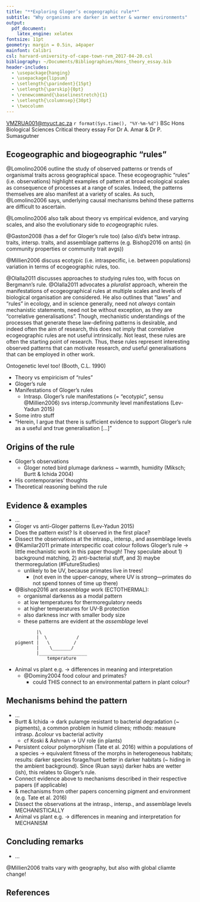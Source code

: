 ```yaml
---
title: "**Exploring Gloger’s ecogeographic rule**"
subtitle: "Why organisms are darker in wetter & warmer environments"
output:
  pdf_document:
    latex_engine: xelatex
fontsize: 11pt
geometry: margin = 0.5in, a4paper
mainfont: Calibri
csl: harvard-university-of-cape-town-rvm_2017-04-20.csl
bibliography: ~/Documents/Bibliographies/Hons_theory_essay.bib
header-includes:
  - \usepackage{hanging}
  - \usepackage{lipsum}
  - \setlength{\parindent}{15pt}
  - \setlength{\parskip}{0pt}
  - \renewcommand{\baselinestretch}{1}
  - \setlength{\columnsep}{30pt}
  - \twocolumn
---
```


\par \noindent \textbf{R. van Mazijk}
\par \noindent <VMZRUA001@myuct.ac.za>
\par \hfill
\footnotesize
\par \noindent `r format(Sys.time(), "%Y-%m-%d")`
\par \noindent BSc Hons Biological Sciences
\par \noindent Critical theory essay
\par \noindent For Dr A. Amar & Dr P. Sumasgutner
\par \hfill
\par \noindent \hrulefill

\normalsize


<!--

# Topic brief

- Gloger’s eco-geographic rule states that animals should be darker in more humid or wetter environments (Gloger 1833). Evidence has recently been presented that it also applies to plants (Koski & Ashman, 2015). In this essay, I would like to you discuss the origin of this eco-geographic rule, the empirical support for this rule and the likely mechanisms that are proposed to explain it (e.g. Burtt & Ichida, 2004; Tate et al. 2016).
- 4000 words max
- Submit via TurnItIn

# Starter readings

[ ] Gloger, C. L. Das Abändern der Vögel durch Einfluss der Klima's. (A. Schulz, 1833).

[ ] Koski, M. H., & Ashman, T. L. (2015). Floral pigmentation patterns provide an example of Gloger's rule in plants. Nature Plants, 1, 14007.

[√] Burtt Jr, E. H., & Ichida, J. M. (2004). Gloger's rule, feather-degrading bacteria, and color variation among song sparrows. The Condor, 106(3), 681-686.

[√] Tate, G. J., Bishop, J. M., & Amar, A. (2016). Differential foraging success across a light level spectrum explains the maintenance and spatial structure of colour morphs in a polymorphic bird. Ecology letters, 19(6), 679-686.

("[√]" = Got PDF)

-->


<!--First ya tell 'em what you're gonna tell 'em,-->

## Ecogeographic and biogeographic "rules"

@Lomolino2006 outline the study of observed patterns or trends of organismal traits across geographical space. These ecogeographic "rules" (i.e. observations<!--elaborate on the nature of "rules"-->) highlight examples of pattern at broad ecological scales as consequence of processes at a range of scales. Indeed, the patterns themselves are also manifest at a variety of scales<!--(namely ontogenetic, intraspecific, interspecific, and assemblage)-->. As such, @Lomolino2006 says, underlying causal mechanisms behind these patterns are difficult to ascertain.

@Lomolino2006 also talk about theory vs empirical evidence, and varying scales, and also the evolutionary side to *eco*geographic rules.

@Gaston2008 (has a def for Gloger's rule too) (also d/d's betw intrasp. traits, intersp. traits, and assemblage patterns (e.g. Bishop2016 on ants) (in community properties or community trait avgs))

@Millien2006 discuss ecotypic (i.e. intraspecific, i.e. between populations) variation in terms of ecogeographic rules, too.

@Olalla2011 discusses approaches to studying rules too, with focus on Bergmann's rule<!--ref?-->. @Olalla2011 advocates a *pluralist* approach, wherein the manifestations of ecogeographical rules at multiple scales and levels of biological organisation are considered. He also outlines that "laws" and "rules" in ecology, and in science generally, need not *always* contain mechanistic statements, need not be without exception, as they are "correlative generalisations". Though, mechanistic understandings of the processes that generate these law-defining patterns is desirable, and indeed often the aim of research, this does not imply that correlative ecogeographic rules are not useful intrinsically. Not least, these rules are often the starting point of research. Thus, these rules represent interesting observed patterns that can motivate research, *and* useful generalisations that can be employed in other work.

Ontogenetic level too! (Booth, C.L. 1990)

- Theory vs empiricism of "rules"
- Gloger's rule
- Manifestations of Gloger's rules
    - Intrasp. Gloger's rule manifestations (= "ecotypic", sensu @Millien2006) svs intersp./community level manifestations (Lev-Yadun 2015)
- Some intro stuff
- "Herein, I argue that there is sufficient<!--/insufficient--> evidence to support Gloger's rule as a useful and true generalisation [...]"


<!--Then ya tell 'em,-->

## Origins of the rule

<!--Where does this idea come from? What's the logic?-->
- Gloger's observations
    - Gloger noted bird plumage darkness ~ warmth, humidity (Miksch; Burtt & Ichida 2004)
- His contemporaries' thoughts
- Theoretical reasoning behind the rule


## Evidence & examples

<!--Is the rule founded in empirical observation? How ubiquitous is it?-->
- ...
- Gloger vs anti-Gloger patterns (Lev-Yadun 2015)
- Does the pattern exist? Is it observed in the first place?
- Dissect the observations at the intrasp., intersp., and assemblage levels
- @Kamilar2011 primate *inter*specific coat colour follows Gloger's rule -> little mechanistic work in this paper though! They speculate about 1) background matching, 2) anti-bacterial stuff, and 3) maybe thermoregulation (#FutureStudies)
    - unlikely to be UV, because primates live in trees!
        - (not even in the upper-canopy, where UV is strong---primates do not spend tonnes of time up there)
- @Bishop2016 ant *assemblage* work (ECTOTHERMAL):
    - organismal darkenss as a modal pattern
    - at low temperatures for thermoregulatory needs
    - at higher temperatures for UV-B protection
    - also darkness incr with smaller body size
    - these patterns are evident at the *assemblage* level
    
    ```
            |\              
            |  \           /
    pigment |   \         /
            |    \_______/
            |__________________
                temperature
    ```
    
- Animal vs plant e.g. -> differences in meaning and interpretation
    - @Dominy2004 food colour and primates?
        - could THIS connect to an environmental pattern in plant colour?


## Mechanisms behind the pattern

<!--What could be causing this pattern, and why? Does it depend on the organism?-->
- ...
- Burtt & Ichida -> dark pulamge resistant to bacterial degradation (~ pigments), a common problem in humid climes; mthods: measure intrasp. ∆colour vs bacterial activity
    - cf Koski & Ashman -> UV role (in plants)
- Persistent colour polymorphism (Tate et al. 2016) within a populations of a species -> equivalent fitness of the morphs in heterogeneous habitats; results: darker species forage/hunt better in darker habitats (~ hiding in the ambient background). Since (Ruan says) darker habs are wetter (ish), this relates to Gloger's rule.
- Connect evidence above to mechanisms described in their respective papers (if applicable)
- & mechanisms from other papers concerning pigment and environment (e.g. Tate et al. 2016)
- Dissect the observations at the intrasp., intersp., and assemblage levels MECHANISTICALLY
- Animal vs plant e.g. -> differences in meaning and interpretation for MECHANISM


## Concluding remarks

<!--And then ya tell 'em what ya told 'em-->

- ...

@Millien2006 traits vary with geography, but also with global cliamte change!

\hfill

\noindent \hrulefill

## \small References
\footnotesize \hangparas{15pt}{1}

